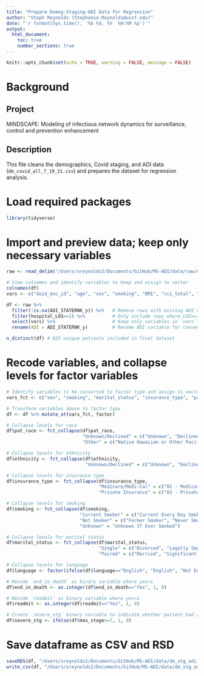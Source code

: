 ```yaml
---
title: "Prepare Demog-Staging-ADI Data for Regression"
author: "Steph Reynolds (Stephanie.Reynolds@ucsf.edu)"
date: "`r format(Sys.time(), '%b %d, %Y  %H:%M %p')`"
output:
  html_document:
    toc: true
    number_sections: true
---
```


```r
knitr::opts_chunk$set(echo = TRUE, warning = FALSE, message = FALSE)
```

# Background

## Project 
MINDSCAPE: Modeling of infectious network dynamics for surveillance, control and prevention enhancement

## Description
This file cleans the demographics, Covid staging, and ADI data (`dm_covid_all_7_19_21.csv`) and prepares the dataset for regression analysis.

# Load required packages
```r
library(tidyverse)
```

# Import and preview data; keep only necessary variables 
```r
raw <- read_delim("/Users/sreynolds2/Documents/GitHub/MS-ADI/data/raw/dm_covid_all_7_19_21.csv", delim = "|")

# View colnames and identify variables to keep and assign to vector
colnames(df)
vars <- c("deid_enc_id", "age", "sex", "smoking", "BMI", "cci_total", "marital_status", "language", "insurance_type", "pat_race", "ethnicity", "ADI_STATERNK_y", "max_stage", "readmit", "hospital_LOS", "end_in_death")

df <- raw %>% 
  filter(!is.na(ADI_STATERNK_y)) %>%   # Remove rows with missing ADI value
  filter(hospital_LOS>=1) %>%          # Only include rows where LOS>=1
  select(vars) %>%                     # Keep only variables in `vars` vector
  rename(ADI = ADI_STATERNK_y)         # Rename ADI variable for convenience 

n_distinct(df) # 825 unique patients included in final dataset 
```

# Recode variables, and collapse levels for factor variables 
```r
# Identify variables to be converted to factor type and assign to vector `vars_fct`
vars_fct <- c("sex", "smoking", "marital_status", "insurance_type", "pat_race", "ethnicity")

# Transform variables above to factor type
df <- df %>% mutate_at(vars_fct, factor)

# Collapse levels for race
df$pat_race <- fct_collapse(df$pat_race,
                            "Unknown/Declined" = c("Unknown", "Declined", "Unknown/Declined"),
                            "Other" = c("Native Hawaiian or Other Pacific Islander", "Other", "Other Pacific Islander", "American Indian or Alaska Native"))

# Collapse levels for ethnicity
df$ethnicity <- fct_collapse(df$ethnicity, 
                             "Unknown/Declined" = c("Unknown", "Declined", "Unknown/Declined"))

# Collapse levels for insurance type 
df$insurance_type <- fct_collapse(df$insurance_type, 
                                  "Medicare/Medi-Cal" = c("01 - Medicare", "02 - Medi-Cal"),
                                  "Private Insurance" = c("03 - Private Coverage", "04 - Workers Compensation", "06 - Other Government"))

# Collapse levels for smoking
df$smoking <- fct_collapse(df$smoking,
                           "Current Smoker" = c("Current Every Day Smoker", "Current Some Day Smoker", "Light Tobacco Smoker", "Smoker, Current Status Unknown"),
                           "Not Smoker" = c("Former Smoker", "Never Smoker", "Passive Smoke Exposure - Never Smoker"),
                           "Unknown" = "Unknown If Ever Smoked")

# Collapse levels for marital status
df$marital_status <- fct_collapse(df$marital_status,
                                  "Single" = c("Divorced", "Legally Separated", "RDP-Dissolved", "Single", "Widowed"), 
                                  "Paired" = c("Married", "Significant Other"))

# Collapse levels for language 
df$language <- factor(ifelse(df$language=="English", "English", "Not English"))

# Recode `end_in_death` as binary variable where yes=1
df$end_in_death <- as.integer(df$end_in_death=="Yes", 1, 0)

# Recode `readmit` as binary variable where yes=1
df$readmit <- as.integer(df$readmit=="Yes", 1, 0)

# Create `severe_stg` binary variable to indicate whether patient had a max stage of 6 or above (stages 6-9 considered severe by WHO clinical stages, and stage 10 considered dead)
df$severe_stg <- ifelse(df$max_stage>=7, 1, 0)
```

# Save dataframe as CSV and RSD
```r
saveRDS(df, "/Users/sreynolds2/Documents/GitHub/MS-ADI/data/dm_stg_adi_7.19.21.rds")
write_csv(df, "/Users/sreynolds2/Documents/GitHub/MS-ADI/data/dm_stg_adi_7.19.21.csv")
```
